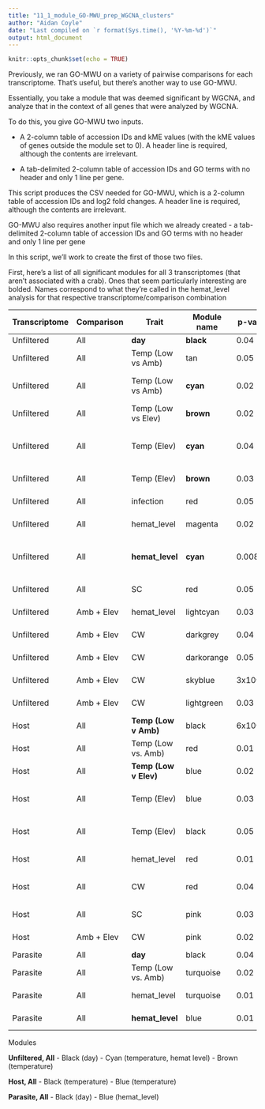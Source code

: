 ```yaml
---
title: "11_1_module_GO-MWU_prep_WGCNA_clusters"
author: "Aidan Coyle"
date: "Last compiled on `r format(Sys.time(), '%Y-%m-%d')`"
output: html_document
---
```


```r
knitr::opts_chunk$set(echo = TRUE)
```

Previously, we ran GO-MWU on a variety of pairwise comparisons for each transcriptome. That's useful, but there's another way to use GO-MWU.

Essentially, you take a module that was deemed significant by WGCNA, and analyze that in the context of all genes that were analyzed by WGCNA.

To do this, you give GO-MWU two inputs.

- A 2-column table of accession IDs and kME values (with the kME values of genes outside the module set to 0). A header line is required, although the contents are irrelevant.

- A tab-delimited 2-column table of accession IDs and GO terms with no header and only 1 line per gene.

This script produces the CSV needed for GO-MWU, which is a 2-column table of accession IDs and log2 fold changes. A header line is required, although the contents are irrelevant.

GO-MWU also requires another input file which we already created - a tab-delimited 2-column table of accession IDs and GO terms with no header and only 1 line per gene

In this script, we'll work to create the first of those two files.

First, here's a list of all significant modules for all 3 transcriptomes (that aren't associated with a crab). Ones that seem particularly interesting are bolded. Names correspond to what they're called in the hemat_level analysis for that respective transcriptome/comparison combination


| Transcriptome | Comparison | Trait               | Module name | p-value | Lowest?                  | Others                                         |
|---------------|------------|---------------------|-------------|---------|--------------------------|------------------------------------------------|
| Unfiltered    | All        | **day**             | **black**   | 0.04    | Y                        |                                                |
| Unfiltered    | All        | Temp (Low vs Amb)   | tan         | 0.05    | Y                        |                                                |
| Unfiltered    | All        | Temp (Low vs Amb)   | **cyan**    | 0.02    | N (Crab C, 0.002)        | Crab B, Temp (Elev), Hemat_Level               |
| Unfiltered    | All        | Temp (Low vs Elev)  | **brown**   | 0.02    | Y                        | Temp (Elev)                                    |
| Unfiltered    | All        | Temp (Elev)         | **cyan**    | 0.04    | N (Crab C, 0.002)        | Crab B, Temp (Low vs Amb), Hemat_Level         |
| Unfiltered    | All        | Temp (Elev)         | **brown**   | 0.03    | N (Low vs Elev, 0.02)    |                                                |
| Unfiltered    | All        | infection           | red         | 0.05    | N (Crab F, 0.004)        |                                                |
| Unfiltered    | All        | hemat_level         | magenta     | 0.02    | N (Crab C, 6x10^-13)     | CW                                             |
| Unfiltered    | All        | **hemat_level**     | **cyan**    | 0.008   | N (Crab C, 0.002)        | Crab B, Temp (Low vs Amb), Temp (Elev) |
| Unfiltered    | All        | SC                  | red         | 0.05    | N (Crab F, 0.004)        | Infection                                      |
| Unfiltered    | Amb + Elev | hemat_level         | lightcyan   | 0.03    | N (Crab A, 8x10^-4)      |                                                |
| Unfiltered    | Amb + Elev | CW                  | darkgrey    | 0.04    | Tie (Crab C)             |                                                |
| Unfiltered    | Amb + Elev | CW                  | darkorange  | 0.05    | N (Crab H, 3x10^-9)      |                                                |
| Unfiltered    | Amb + Elev | CW                  | skyblue     | 3x10^-4 | N (Crab G, 8x10&-9)      |                                                |
| Unfiltered    | Amb + Elev | CW                  | lightgreen  | 0.03    | N (Crab C, 8x10^-8)      |                                                |
| Host          | All        |**Temp (Low v Amb)** | black       | 6x10^-4 | Y                        | Elev                                           |
| Host          | All        | Temp (Low vs. Amb)  | red         | 0.01    | N (Crab C, 2x10^-8)      | hemat_level, CW                                |
| Host          | All        |**Temp (Low v Elev)**| blue        | 0.02    | Y                        | Elev                                           |
| Host          | All        | Temp (Elev)         | blue        | 0.03    | N (Low vs. Elev, 0.02)   |                                                |
| Host          | All        | Temp (Elev)         | black       | 0.05    | N (Low vs. Amb, 6x10^-4) |                                                |
| Host          | All        | hemat_level         | red         | 0.01    | N (Crab C, 2x10^-8)      | Low vs. Amb, CW                                |
| Host          | All        | CW                  | red         | 0.04    | N (Crab C, 2x10^-8)      | Low vs. Amb, hemat_level                       |
| Host          | All        | SC                  | pink        | 0.03    | N (Crab F, 0.002)        |                                                |
| Host          | Amb + Elev | CW                  | pink        | 0.02    | N (Crab C, 9x10^-6)      |                                                |
| Parasite      | All        | **day**             | black       | 0.04    | Y                        |                                                |
| Parasite      | All        | Temp (Low vs. Amb)  | turquoise   | 0.02    | N (Crab C, 4x10^-6)      | hemat_level, CW                                |
| Parasite      | All        | hemat_level         | turquoise   | 0.01    | N (Crab C, 4x10^-6)      | Low vs Amb, CW                                 |
| Parasite      | All        | **hemat_level**     | blue        | 0.01    | N (Crab B, 0.002)        | Crab B, Crab C                                 |

Modules

**Unfiltered, All**
- Black (day)
- Cyan (temperature, hemat level)
- Brown (temperature)

**Host, All**
- Black (temperature)
- Blue (temperature)

**Parasite, All**
- Black (day)
- Blue (hemat_level)
